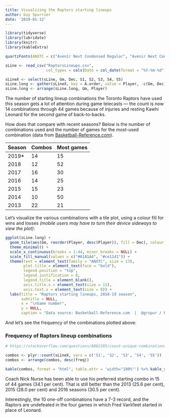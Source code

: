 ```yaml
---
title: Visualizing the Raptors starting lineups
author: Guy Spurrier
date: '2019-01-12'
---
```


```r
library(tidyverse)
library(lubridate)
library(knitr)
library(kableExtra)

quartzFonts(ANXTC = c("Avenir Next Condensed Regular", "Avenir Next Condensed Demi Bold", "Avenir Next Condensed Italic", "Avenir Next Condensed Demi Bold Italic"))

sLine <- read_csv("RaptorsLineups.csv", 
                  col_types = cols(Date = col_date(format = "%Y-%m-%d")))

sLineX <- select(sLine, Gm, Dec, S1, S2, S3, S4, S5)
sLine.long <- gather(sLineX, key = A.order, value = Player, -c(Gm, Dec))
sLine.long <- arrange(sLine.long, Gm, Player)

```

The number of starting lineup combinations the Toronto Raptors have used this season gets a lot of attention during game telecasts — the count is now 14 combinations through 44 games because of injuries and resting Kawhi Leonard for the second game of back-to-backs. 

How does that compare with recent seasons? Below is the number of combinations used and the number of games for the most-used combination (data from [Basketball-Reference.com](https://www.basketball-reference.com/teams/TOR/2019_start.html)).

Season | Combos | Most games
------ | ------ | ----------
2019*  | 14     | 15
2018   | 12     | 52
2017   | 16     | 30
2016   | 14     | 25
2015   | 15     | 23
2014   | 10     | 50
2013   | 22     | 21

Let's visualize the various combinations with a tile plot, using a colour fill for wins and losses _(mobile users may have to turn their device sideways to view the plot)_:

```r
ggplot(sLine.long) +
  geom_tile(aes(Gm, reorder(Player, desc(Player)), fill = Dec), colour = "white", size = 1) +
  theme_minimal() +
  scale_x_continuous(breaks = 1:44, minor_breaks = NULL) +
  scale_fill_manual(values = c("#A1A1A4", "#ce1141")) +
  theme(text = element_text(family = "ANXTC", size = 13),
        plot.title = element_text(face = "bold"),
        legend.position = "top",
        legend.justification = 0,
        legend.title = element_blank(),
        axis.title.x = element_text(size = 11),
        axis.text.x = element_text(size = 8)) +
  labs(title = "Raptors starting lineups, 2018-19 season",
       subtitle = NULL,
       x = "\nGame number",
       y = NULL,
       caption = "Data source: Basketball-Reference.com  |  @grspur / Redband Sports")

```

And let's see the frequency of the combinations plotted above: 

### Frequency of Raptors lineup combinations

```r
# https://stackoverflow.com/questions/8862105/count-unique-combinations-of-values

combos <- plyr::count(sLineX, vars = c('S1', 'S2', 'S3', 'S4', 'S5'))
combos <- arrange(combos, desc(freq))

kable(combos, format = "html", table.attr = 'width="100%"') %>% kable_styling(position = "left")

```

Coach Nick Nurse has been able to use his preferred starting combo in 15 of 44 games (34.1 per cent). That is still better than the 2013 (25.6 per cent), 2015 (28.0 per cent) and 2016 seasons (30.5 per cent). 

Interestingly, the 10 one-off combinations have a 7-3 record, and the Raptors are undefeated in the four games in which Fred VanVleet started in place of Leonard.
